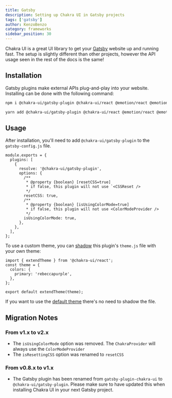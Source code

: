 ```yaml
---
title: Gatsby
description: Setting up Chakra UI in Gatsby projects
tags: ['gatsby']
author: KenzoBenzo
category: frameworks
sidebar_position: 30
---
```


Chakra UI is a great UI library to get your [Gatsby](https://www.gatsbyjs.com/)
website up and running fast. The setup is slightly different than other
projects, however the API usage seen in the rest of the docs is the same!

## Installation

Gatsby plugins make external APIs plug-and-play into your website. Installing
can be done with the following command:

```bash
npm i @chakra-ui/gatsby-plugin @chakra-ui/react @emotion/react @emotion/styled framer-motion
```

```bash
yarn add @chakra-ui/gatsby-plugin @chakra-ui/react @emotion/react @emotion/styled framer-motion
```

## Usage

After installation, you'll need to add `@chakra-ui/gatsby-plugin` to the
`gatsby-config.js` file.

```tsx title="gatsby-config.js"
module.exports = {
  plugins: [
    {
      resolve: '@chakra-ui/gatsby-plugin',
      options: {
        /**
         * @property {boolean} [resetCSS=true]
         * if false, this plugin will not use `<CSSReset />
         */
        resetCSS: true,
        /**
         * @property {boolean} [isUsingColorMode=true]
         * if false, this plugin will not use <ColorModeProvider />
         */
        isUsingColorMode: true,
      },
    },
  ],
};
```

To use a custom theme, you can
[shadow](https://www.gatsbyjs.com/docs/how-to/plugins-and-themes/shadowing/)
this plugin&apos;s `theme.js` file with your own theme:

```tsx title="src/@chakra-ui/gatsby-plugin/theme.js"
import { extendTheme } from '@chakra-ui/react';
const theme = {
  colors: {
    primary: 'rebeccapurple',
  },
};

export default extendTheme(theme);
```

If you want to use the [default theme](/docs/styled-system/theme)
there's no need to shadow the file.

## Migration Notes

### From v1.x to v2.x

- The `isUsingColorMode` option was removed. The `ChakraProvider` will always
  use the `ColorModeProvider`
- The `isResettingCSS` option was renamed to `resetCSS`

### From v0.8.x to v1.x

- The Gatsby plugin has been renamed from `gatsby-plugin-chakra-ui` to
  `@chakra-ui/gatsby-plugin`. Please make sure to have updated this when
  installing Chakra UI in your next Gatsby project.
